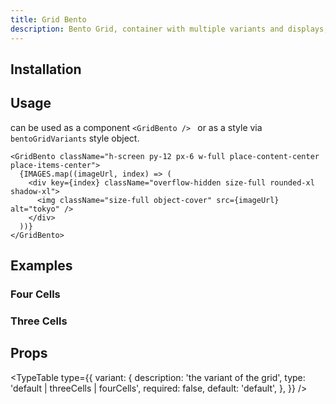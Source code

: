 ```yaml
---
title: Grid Bento
description: Bento Grid, container with multiple variants and displays, five cells by default, four cells, and three cells.
---
```


<ComponentPreview name="grid-bento-demo" />

## Installation

<ComponentInstallation name="grid-bento" />

## Usage

can be used as a component `<GridBento /> ` or as a style via `bentoGridVariants` style object.

```tsx
<GridBento className="h-screen py-12 px-6 w-full place-content-center place-items-center">
  {IMAGES.map((imageUrl, index) => (
    <div key={index} className="overflow-hidden size-full rounded-xl shadow-xl">
      <img className="size-full object-cover" src={imageUrl} alt="tokyo" />
    </div>
  ))}
</GridBento>
```

## Examples

### Four Cells

<ComponentPreview name="grid-bento-four-cells-demo" />

### Three Cells

<ComponentPreview name="grid-bento-three-cells-demo" />

## Props

<TypeTable
  type={{
    variant: {
      description: 'the variant of the grid',
      type: 'default | threeCells | fourCells',
      required: false,
      default: 'default',
    },
  }}
/>
